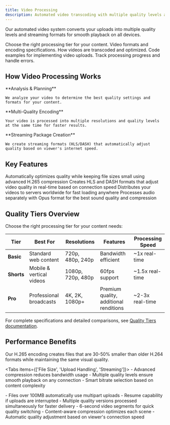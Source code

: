 ```yaml
---
title: Video Processing
description: Automated video transcoding with multiple quality levels and adaptive streaming.
---
```




Our automated video system converts your uploads into multiple quality levels and streaming formats for smooth playback on all devices.

<Columns cols={3}>
  <Card
    title="Quality Tiers"
    href="/platform/uploads/videos/quality-tiers"
    icon="settings"
  >
    Choose the right processing tier for your content.
  </Card>
  <Card
    title="Supported Formats"
    href="/platform/uploads/videos/supported-formats"
    icon="file-type"
  >
    Video formats and encoding specifications.
  </Card>
  <Card
    title="Processing Pipeline"
    href="/platform/uploads/videos-guide"
    icon="workflow"
  >
    How videos are transcoded and optimized.
  </Card>
  <Card
    title="Upload Implementation"
    href="/platform/uploads/videos/upload-implementation"
    icon="code"
  >
    Code examples for implementing video uploads.
  </Card>
  <Card
    title="Monitoring Status"
    href="/platform/uploads/videos/monitoring-status"
    icon="activity"
  >
    Track processing progress and handle errors.
  </Card>
</Columns>

## How Video Processing Works

<Steps>
  <Step>
    **Analysis & Planning**

    We analyze your video to determine the best quality settings and formats for your content.
  </Step>

  <Step>
    **Multi-Quality Encoding**

    Your video is processed into multiple resolutions and quality levels at the same time for faster results.
  </Step>

  <Step>
    **Streaming Package Creation**

    We create streaming formats (HLS/DASH) that automatically adjust quality based on viewer's internet speed.
  </Step>
</Steps>

## Key Features

<Columns cols={2}>
  <Card title="Smart Encoding">
    Automatically optimizes quality while keeping file sizes small using advanced H.265 compression
  </Card>
  <Card title="Adaptive Streaming">
    Creates HLS and DASH formats that adjust video quality in real-time based on connection speed
  </Card>
  <Card title="Global Delivery">
    Distributes your videos to servers worldwide for fast loading anywhere
  </Card>
  <Card title="Audio Optimization">
    Processes audio separately with Opus format for the best sound quality and compression
  </Card>
</Columns>

## Quality Tiers Overview

Choose the right processing tier for your content needs:

| Tier       | Best For                 | Resolutions       | Features                               | Processing Speed |
|------------|--------------------------|-------------------|----------------------------------------|------------------|
| **Basic**  | Standard web content     | 720p, 480p, 240p  | Bandwidth efficient                    | ~1x real-time    |
| **Shorts** | Mobile & vertical videos | 1080p, 720p, 480p | 60fps support                          | ~1.5x real-time  |
| **Pro**    | Professional broadcasts  | 4K, 2K, 1080p+    | Premium quality, additional renditions | ~2-3x real-time  |

For complete specifications and detailed comparisons, see [Quality Tiers documentation](/platform/uploads/videos/quality-tiers).

## Performance Benefits

<Callout type="success">
  Our H.265 encoding creates files that are 30-50% smaller than older H.264 formats while maintaining the same visual
  quality.
</Callout>

<Tabs items={['File Size', 'Upload Handling', 'Streaming']}>
  <Tab value="File Size">
    - Advanced compression reduces bandwidth usage
    - Multiple quality levels ensure smooth playback on any connection
    - Smart bitrate selection based on content complexity
  </Tab>

  <Tab value="Upload Handling">
    - Files over 100MB automatically use multipart uploads
    - Resume capability if uploads are interrupted
    - Multiple quality versions processed simultaneously for faster delivery
  </Tab>

  <Tab value="Streaming">
    - 6-second video segments for quick quality switching
    - Content-aware compression optimizes each scene
    - Automatic quality adjustment based on viewer's connection speed
  </Tab>

</Tabs>